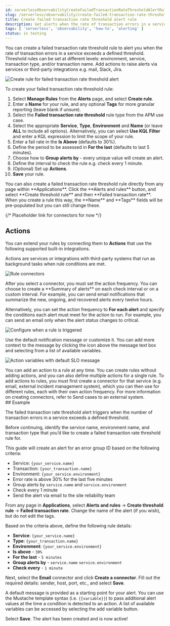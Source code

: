```yaml
---
id: serverlessObservabilityCreateFailedTransactionRateThresholdAlertRule
slug: /serverless/observability/create-failed-transaction-rate-threshold-alert-rule
title: Create failed transaction rate threshold alert rule
description: Get alerts when the rate of transaction errors in a service exceeds a defined threshold.
tags: [ 'serverless', 'observability', 'how-to', 'alerting' ]
status: in testing
---
```




<Testing />

You can create a failed transaction rate threshold rule to alert you when the rate of transaction errors in a service exceeds a defined threshold. Threshold rules can be set at different levels: environment, service, transaction type, and/or transaction name. Add actions to raise alerts via services or third-party integrations e.g. mail, Slack, Jira.  

![Create rule for failed transaction rate threshold alert](../images/alerts-create-rule-failed-transaction-rate.png)

<div id="create-failed-transaction-rate-threshold-rule"></div>

To create your failed transaction rate threshold rule:

1. Select **Manage Rules** from the **Alerts** page, and select **Create rule**.
1. Enter a **Name** for your rule, and any optional **Tags** for more granular reporting (leave blank if unsure).
1. Select the **Failed transaction rate threshold** rule type from the APM use case.
1. Select the appropriate **Service**, **Type**, **Environment** and **Name** (or leave **ALL** to include all options). Alternatively, you can select **Use KQL Filter** and enter a KQL expression to limit the scope of your rule.
1. Enter a fail rate in the **Is Above** (defaults to 30%).
1. Define the period to be assessed in **For the last** (defaults to last 5 minutes).
1. Choose how to **Group alerts by** - every unique value will create an alert.
1. Define the interval to check the rule e.g. check every 1 minute.
1. (Optional) Set up **Actions**.
1. **Save** your rule.

<DocCallOut title="Tip">
You can also create a failed transaction rate threshold rule directly from any page within **Applications**. Click the **Alerts and rules** button, and select **Create threshold rule** and then **Failed transaction rate**. When you create a rule this way, the **Name** and **Tags** fields will be pre-populated but you can still change these. 
</DocCallOut>

{/* Placeholder link for connectors for now  */}

<div id="action-types-slo"></div>

## Actions

You can extend your rules by connecting them to **Actions** that use the following supported built-in integrations.

<DocAccordion buttonContent="Action types">
Actions are services or integrations with third-party systems that run as background tasks when rule conditions are met.

![Rule connectors](../images/alert-action-types.png)   
</DocAccordion>

<DocAccordion buttonContent="Action frequency">
After you select a connector, you must set the action frequency. You can choose to create a **Summary of alerts** on each check interval or on a custom interval. For example, you can send email notifications that summarize the new, ongoing, and recovered alerts every twelve hours.

Alternatively, you can set the action frequency to **For each alert** and specify the conditions each alert must meet for the action to run. For example, you can send an email only when the alert status changes to critical.

![Configure when a rule is triggered](../images/slo-action-frequency.png)
</DocAccordion>

<DocAccordion buttonContent="Action variables">
Use the default notification message or customize it.
You can add more context to the message by clicking the icon above the message text box
and selecting from a list of available variables.

![Action variables with default SLO message](../images/slo-action-variables.png)
</DocAccordion>

<DocCallOut title="Note">
You can add an action to a rule at any time. You can create rules without adding actions, and you can also define multiple actions for a single rule. To add actions to rules, you must first create a connector for that service (e.g. email, external incident management system), which you can then use for different rules, each with their own action frequency. For more information on creating connectors, refer to <DocLink id="serverlessObservabilitySendCasesToAnExternalSystem">Send cases to an external system</DocLink>.
</DocCallOut>

<div id="create-failed-transaction-rate-threshold-example"></div>
## Example

The failed transaction rate threshold alert triggers when the number of transaction errors in a service exceeds a defined threshold. 

Before continuing, identify the service name, environment name, and transaction type that you’d like to create a failed transaction rate threshold rule for. 

This guide will create an alert for an error group ID based on the following criteria:

* Service: `{your_service.name}`
* Transaction: `{your_transaction.name}`
* Environment: `{your_service.environment}`
* Error rate is above 30% for the last five minutes
* Group alerts by `service.name` and `service.environment`
* Check every 1 minute
* Send the alert via email to the site reliability team

From any page in **Applications**, select **Alerts and rules** -> **Create threshold rule** -> **Failed transaction rate**. Change the name of the alert (if you wish), but do not edit the tags.

Based on the criteria above, define the following rule details:

* **Service**: `{your_service.name}`
* **Type**: `{your_transaction.name}`
* **Environment**: `{your_service.environment}`
* **Is above** - `30%`
* **For the last** - `5 minutes`
* **Group alerts by** - `service.name` `service.environment`
* **Check every** - `1 minute`

Next, select the **Email** connector and click **Create a connector**. Fill out the required details: sender, host, port, etc., and select **Save**.

A default message is provided as a starting point for your alert. You can use the Mustache template syntax (i.e. `{{variable}}`) to pass additional alert values at the time a condition is detected to an action. A list of available variables can be accessed by selecting the add variable button.

Select **Save**. The alert has been created and is now active!

<Feedback slug="/serverless/observability/create-failed-transaction-rate-threshold-alert-rule" filepath="docs/alerting/create-failed-transaction-rate-threshold-alert-rule.mdx" />


